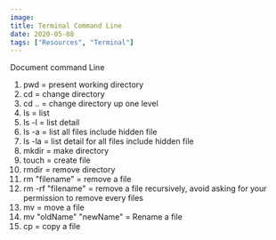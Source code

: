 ```yaml
---
image:
title: Terminal Command Line
date: 2020-05-08
tags: ["Resources", "Terminal"]
---
```


Document command Line

1. pwd = present working directory
1. cd = change directory
1. cd .. = change directory up one level
1. ls = list
1. ls -l = list detail
1. ls -a = list all files include hidden file
1. ls -la = list detail for all files include hidden file
1. mkdir = make directory
1. touch = create file
1. rmdir = remove directory
1. rm "filename" = remove a file
1. rm -rf "filename" = remove a file recursively, avoid asking for your permission to remove every files
1. mv = move a file
1. mv "oldName" "newName" = Rename a file
1. cp = copy a file
